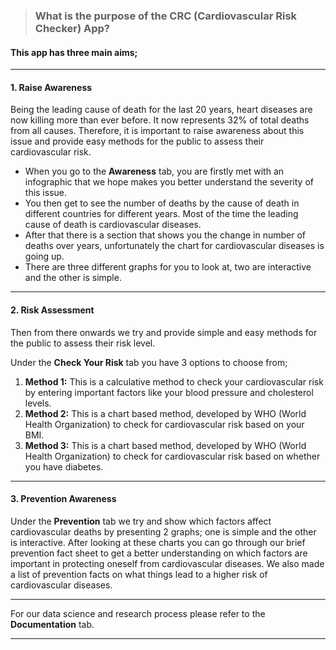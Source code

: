 
>### What is the purpose of the CRC (Cardiovascular Risk Checker) App?

#### This app has three main aims;

---

#### 1. Raise Awareness

Being the leading cause of death for the last 20 years, heart diseases are now killing more than ever before. It now represents 32% of total deaths from all causes. Therefore, it is important to raise awareness about this issue and provide easy methods for the public to assess their cardiovascular risk.

* When you go to the **Awareness** tab, you are firstly met with an infographic that we hope makes you better understand the severity of this issue.
* You then get to see the number of deaths by the cause of death in different countries for different years. Most of the time the leading cause of death is cardiovascular diseases.
* After that there is a section that shows you the change in number of deaths over years, unfortunately the chart for cardiovascular diseases is going up.
* There are three different graphs for you to look at, two are interactive and the other is simple.

-----

#### 2. Risk Assessment

Then from there onwards we try and provide simple and easy methods for the public to assess their risk level.

Under the **Check Your Risk** tab you have 3 options to choose from;

1. **Method 1:** This is a calculative method to check your cardiovascular risk by entering important factors like your blood pressure and cholesterol levels.
2. **Method 2:** This is a chart based method, developed by WHO (World Health Organization) to check for cardiovascular risk based on your BMI.
3. **Method 3:** This is a chart based method, developed by WHO (World Health Organization) to check for cardiovascular risk based on whether you have diabetes.


----

#### 3. Prevention Awareness

Under the **Prevention** tab we try and show which factors affect cardiovascular deaths by presenting 2 graphs; one is simple and the other is interactive.
After looking at these charts you can go through our brief prevention fact sheet to get a better understanding on which factors are important in protecting oneself from cardiovascular diseases.
We also made a list of prevention facts on what things lead to a higher risk of cardiovascular diseases.

----

For our data science and research process please refer to the **Documentation** tab.

-----